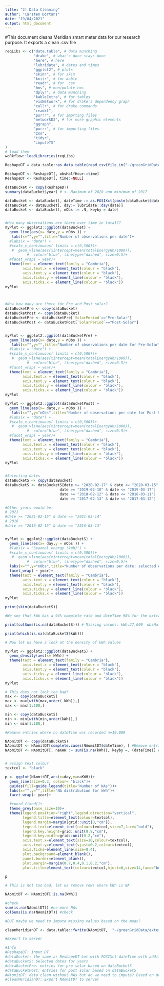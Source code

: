 ```yaml
---
title: "2) Data Cleaning"
author: "Carsten Dortans"
date: "19/04/2021"
output: html_document
---
```


#This document cleans Meridian smart meter data for our research purpose. It exports a clean .csv file

```r

reqLibs <- c("data.table", # data munching
             "drake", # what's done stays done
             "here", # here
             "lubridate", # dates and times
             "ggplot2", # plots
             "skimr", # for skim
             "knitr", # for kable
             "readr", # for .csv
             "hms", # manipulate hms
             "dplyr", # data munching
             "kableExtra", # for tables
             "visNetwork", # for drake's dependency graph
             "callr", # for drake commands
             "readxl",
             "purrr", # for imprting files
             "networkD3", # for more graphic elements
             "ggraph",
             "purrr", # for importing files
             "zoo",
             "tidyr",
             "imputeTS"
)
# load them
woRkflow::loadLibraries(reqLibs)

```

```r

ReshapeDT = data.table::as.data.table(read_csv(file_in("~/greenGridData/externalData//Meridian/1_Reshape/finalReshape.csv"))) #Requires step 1: reshaping data 

```

```r

ReshapeDT <- ReshapeDT[, obsHalfHour:=time]
ReshapeDT <- ReshapeDT[, time:=NULL]

dataBucket <- copy(ReshapeDT)
summary(dataBucket$year) # <- Maximum of 2020 and minimum of 2017

dataBucket <- dataBucket[, dateTime := as.POSIXct(paste(dataBucket$date, dataBucket$obsHalfHour), format="%Y-%m-%d %H:%M:%S", tz = "Pacific/Auckland")]
dataBucket <- dataBucket[, day:= lubridate::day(date)]
dataBucket <- dataBucket[, nObs := .N, keyby = date]


#How many observations are there over time in total??
myPlot <- ggplot2::ggplot(dataBucket) +
  geom_line(aes(x= date,y = nObs )) +
   labs(x="",y="",title="Number of observations per date")+
  #labs(x = "date") +
  #scale_x_continuous( limits = c(0,500))+
   #  geom_vline(aes(xintercept=mean(totalEnergyWh/1000)),
          #  color="blue", linetype="dashed", size=0.5)+
  #facet_wrap( ~ year)+
  theme(text = element_text(family = "Cambria"),
        axis.text.x = element_text(colour = "black"),
        axis.text.y = element_text(colour = "black"),
        axis.ticks.y = element_line(colour = "black"),
        axis.ticks.x = element_line(colour = "black"))
myPlot



#Now how many are there for Pre and Post solar?
dataBucketPre <- copy(dataBucket)
dataBucketPost <- copy(dataBucket)
dataBucketPre <- dataBucketPre[`SolarPeriod`=="Pre-Solar"]
dataBucketPost <- dataBucketPost[`SolarPeriod`=="Post-Solar"]


myPlot <- ggplot2::ggplot(dataBucketPre) +
  geom_line(aes(x= date,y = nObs )) +
   labs(x="",y="",title="Number of observations per date for Pre-Solar")+
  #labs(x = "date") +
  #scale_x_continuous( limits = c(0,500))+
   #  geom_vline(aes(xintercept=mean(totalEnergyWh/1000)),
          #  color="blue", linetype="dashed", size=0.5)+
  #facet_wrap( ~ year)+
  theme(text = element_text(family = "Cambria"),
        axis.text.x = element_text(colour = "black"),
        axis.text.y = element_text(colour = "black"),
        axis.ticks.y = element_line(colour = "black"),
        axis.ticks.x = element_line(colour = "black"))
myPlot

myPlot <- ggplot2::ggplot(dataBucketPost) +
  geom_line(aes(x= date,y = nObs )) +
   labs(x="",y="nObs",title="Number of observations per date for Post-Solar")+
  #labs(x = "date") +
  #scale_x_continuous( limits = c(0,500))+
   #  geom_vline(aes(xintercept=mean(totalEnergyWh/1000)),
          #  color="blue", linetype="dashed", size=0.5)+
  #facet_wrap( ~ year)+
  theme(text = element_text(family = "Cambria"),
        axis.text.x = element_text(colour = "black"),
        axis.text.y = element_text(colour = "black"),
        axis.ticks.y = element_line(colour = "black"),
        axis.ticks.x = element_line(colour = "black"))
myPlot



```

```r

#Selecting dates
dataBucketS <- copy(dataBucket)
dataBucketS <- dataBucketS[date >= "2020-02-17" & date <= "2020-03-15"| #These are teh last two weeks in Feb and the first two in March for summer data without public holidays
                         date >= "2019-02-18" & date <= "2019-03-17"|
                         date >= "2018-02-12" & date <= "2018-03-11"|
                         date >= "2017-02-13" & date <= "2017-03-12"]

#Other years would be:
# 2021 
#date >= "2021-02-15" & date <= "2021-03-14"
# 2016
#date >= "2016-02-15" & date <= "2016-03-13"


myPlot <- ggplot2::ggplot(dataBucketS) +
  geom_line(aes(x= day,y = nObs )) +
  #labs(x = "Seaonal energy (kWh)") +
  #scale_x_continuous( limits = c(0,500))+
   #  geom_vline(aes(xintercept=mean(totalEnergyWh/1000)),
          #  color="blue", linetype="dashed", size=0.5)+
  labs(x="",y="nObs",title="Number of observations per date: selected dates")+
  facet_wrap( ~ year)+
  theme(text = element_text(family = "Cambria"),
        axis.text.x = element_text(colour = "black"),
        axis.text.y = element_text(colour = "black"),
        axis.ticks.y = element_line(colour = "black"),
        axis.ticks.x = element_line(colour = "black"))
myPlot


```



```r

print(skim(dataBucketS))

#We see that kWh has a 94% complete rate and dateTime 98% for the extracted time period

print(colSums(is.na(dataBucketS))) # Missing values: kWh:27,000  obsHalfHour: 10,000  dateTime: 10,000

print(which(is.na(dataBucketS$kWh)))

# Now let us have a look at the density of kWh values

myPlot <- ggplot2::ggplot(dataBucketS) +
  geom_density(aes(x= kWh)) +
  theme(text = element_text(family = "Cambria"),
        axis.text.x = element_text(colour = "black"),
        axis.text.y = element_text(colour = "black"),
        axis.ticks.y = element_line(colour = "black"),
        axis.ticks.x = element_line(colour = "black"))
myPlot

# This does not look too bad!
max <- copy(dataBucketS)
max <- max[with(max,order(-kWh)),]
max <- max[1:100,]

min <- copy(dataBucketS)
min <- min[with(min,order(kWh)),]
min <- min[1:100,]

#Remove entries where no dateTime was recorded n=10,000

NAomitDT <- copy(dataBucketS)
NAomitDT <- NAomitDT[complete.cases(NAomitDT$dateTime), ] #Remove entries where no dateTime was recorded n=10,000
NAomitDT <- NAomitDT[, naKWH := sum(is.na(kWh)), keyby =. (dateTime)] #Creates a variable showing NAs in kWh for dateTime


# assign text colour
textcol <- "black"

p <- ggplot(NAomitDT,aes(x=day,y=naKWH))+
  geom_line(size=0.2, colour= "black")+
  guides(fill=guide_legend(title="Number of NAs"))+
  labs(x="",y="",title="NA distribution for kWh")+
  facet_wrap(~ year)+

  #coord_fixed()+
  theme_grey(base_size=10)+
  theme(legend.position="right",legend.direction="vertical",
        legend.title=element_text(colour=textcol),
        legend.margin=margin(grid::unit(0,"cm")),
        legend.text=element_text(colour=textcol,size=7,face="bold"),
        legend.key.height=grid::unit(0.8,"cm"),
        legend.key.width=grid::unit(0.2,"cm"),
        axis.text.x=element_text(size=10,colour=textcol),
        axis.text.y=element_text(vjust=0.2,colour=textcol),
        axis.ticks=element_line(size=0.4),
        plot.background=element_blank(),
        panel.border=element_blank(),
        plot.margin=margin(0.7,0.4,0.1,0.2,"cm"),
        plot.title=element_text(colour=textcol,hjust=0,size=14,face="bold"))

p

# This is not too bad, let us remove rows where kWh is NA

NAomitDT <- NAomitDT[!is.na(kWh)]

#check
sum(is.na(NAomitDT)) #no more NAs
colSums(is.na(NAomitDT)) #check 

#BUT maybe we need to impute missing values based on the mean?

```
```r


cleanMeridianDT <- data.table::fwrite(NAomitDT,  "~/greenGridData/externalData//Meridian/2_Cleaned/cleanMeridian.csv")

#Export to server

#Info
#ReshapeDT: input DT
#dataBucket: the same as ReshapeDT but with POSIXct dateTime with additional lubridate values
#dataBucketS: Selected dates for years
#dataBucketPre: entries for pre solar based on dataBucketS
#dataBucketPost: entries for post solar based on dataBucketS
#NAomitDT: data clean without NAs but do we need to impute? Based on dataBucketS
#cleanMeridianDT: Export NAomitDT to server
```









